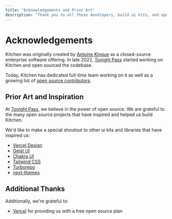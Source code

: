 ```yaml
---
title: "Acknowledgements and Prior Art"
description: "Thank you to all these developers, build ui kits, and open source projects that have inspired and helped us build this project."
---
```


# Acknowledgements

Kitchen was originally created by [Antoine Kingue](https://twitter.com/antoinekingue) as a closed-source enterprise software offering. In late 2022, [Tonight Pass](https://tonightpass.com) started working on Kitchen and open sourced the codebase.

Today, Kitchen has dedicated full-time team working on it as well as a growing list of [open source contributors](https://github.com/tonightpass/kitchen/graphs/contributors).

## Prior Art and Inspiration

At [Tonight Pass](https://tonightpass.com), we believe in the power of open source. We are grateful to the many open source projects that have inspired and helped us build Kitchen.

We'd like to make a special shoutout to other ui kits and libraries that have inspired us:

- [Vercel Design](https://vercel.com/design/introduction)
- [Geist UI](https://geist-ui.dev)
- [Chakra UI](https://chakra-ui.com)
- [Tailwind CSS](https://tailwindcss.com)
- [Turborepo](https://turbo.build/repo)
- [next-themes](https://github.com/pacocoursey/next-themes)

## Additional Thanks

Additionally, we're grateful to:

- [Vercel](https://vercel.com) for providing us with a free open source plan
